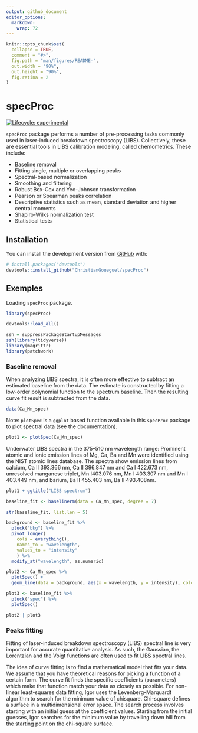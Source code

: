 ```yaml
---
output: github_document
editor_options: 
  markdown: 
    wrap: 72
---
```


<!-- README.md is generated from README.Rmd. Please edit that file -->

```r
knitr::opts_chunk$set(
  collapse = TRUE,
  comment = "#>",
  fig.path = "man/figures/README-",
  out.width = "90%",
  out.height = "90%",
  fig.retina = 2
)
```

# specProc

<!-- badges: start -->

[![Lifecycle:
experimental](https://img.shields.io/badge/lifecycle-experimental-orange.svg)](https://lifecycle.r-lib.org/articles/stages.html#experimental)

<!-- badges: end -->

`specProc` package performs a number of pre-processing tasks commonly
used in laser-induced breakdown spectroscopy (LIBS). Collectively, these
are essential tools in LIBS calibration modeling, called chemometrics.
These include:

-   Baseline removal
-   Fitting single, multiple or overlapping peaks
-   Spectral-based normalization
-   Smoothing and filtering
-   Robust Box-Cox and Yeo-Johnson transformation
-   Pearson or Spearman peaks correlation
-   Descriptive statistics such as mean, standard deviation and higher
    central moments
-   Shapiro-Wilks normalization test
-   Statistical tests

## Installation

You can install the development version from
[GitHub](https://github.com/) with:

``` r
# install.packages("devtools")
devtools::install_github("ChristianGoueguel/specProc")
```

## Exemples

Loading `specProc` package.

```r
library(specProc)
```

```r
devtools::load_all()
```

```r
ssh = suppressPackageStartupMessages
ssh(library(tidyverse))
library(magrittr)
library(patchwork)
```

### Baseline removal

When analyzing LIBS spectra, it is often more effective to subtract an
estimated baseline from the data. The estimate is constructed by fitting
a low-order polynomial function to the spectrum baseline. Then the
resulting curve fit result is subtracted from the data.

```r
data(Ca_Mn_spec)
```

Note: `plotSpec` is a `ggplot` based function available in this
`specProc` package to plot spectral data (see the documentation).

```r
plot1 <- plotSpec(Ca_Mn_spec)
```

Underwater LIBS spectra in the 375–510 nm wavelength range: 
Prominent atomic and ionic emission lines of Mg, Ca, Ba and Mn were identified using the NIST atomic lines database. The spectra show emission lines from calcium, Ca II 393.366 nm, Ca II 396.847 nm and Ca I 422.673 nm, unresolved manganese triplet, Mn I403.076 nm, Mn I 403.307 nm and Mn I 403.449 nm, and barium, Ba II 455.403 nm, Ba II 493.408nm.

```r
plot1 + ggtitle("LIBS spectrum")
```

```r
baseline_fit <- baselinerm(data = Ca_Mn_spec, degree = 7)
```

```r
str(baseline_fit, list.len = 5) 
```

```r
background <- baseline_fit %>%
  pluck("bkg") %>%
  pivot_longer(
    cols = everything(), 
    names_to = "wavelength", 
    values_to = "intensity"
    ) %>%
  modify_at("wavelength", as.numeric)
```

```r
plot2 <- Ca_Mn_spec %>% 
  plotSpec() +
  geom_line(data = background, aes(x = wavelength, y = intensity), colour = "red")

plot3 <- baseline_fit %>%
  pluck("spec") %>% 
  plotSpec()
```

```r
plot2 | plot3
```

### Peaks fitting

Fitting of laser-induced breakdown spectroscopy (LIBS) spectral line is
very important for accurate quantitative analysis. As such, the
Gaussian, the Lorentzian and the Voigt functions are often used to fit
LIBS spectral lines.

The idea of curve fitting is to find a mathematical model that fits your
data. We assume that you have theoretical reasons for picking a function
of a certain form. The curve fit finds the specific coefficients
(parameters) which make that function match your data as closely as
possible. For non-linear least-squares data fitting, Igor uses the
Levenberg-Marquardt algorithm to search for the minimum value of
chisquare. Chi-square defines a surface in a multidimensional error
space. The search process involves starting with an initial guess at the
coefficient values. Starting from the initial guesses, Igor searches for
the minimum value by travelling down hill from the starting point on the
chi-square surface.
